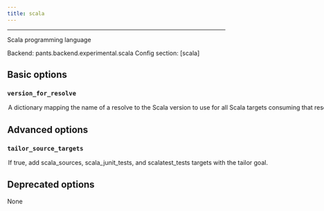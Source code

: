 ```yaml
---
title: scala
---
```



---


Scala programming language

Backend: <span className="color--primary">pants.backend.experimental.scala</span>
Config section: <span className="color--primary">[scala]</span>

<span className={styles.options}>

## Basic options


### `version_for_resolve`

<Option
  cli_repr={`--scala-version-for-resolve="{'key1': val1, 'key2': val2, ...}"`}
  env_repr='PANTS_SCALA_VERSION_FOR_RESOLVE'
  default_repr={`{}`}
>

A dictionary mapping the name of a resolve to the Scala version to use for all Scala targets consuming that resolve.

All Scala-compiled jars on a resolve&#x27;s classpath must be &#x22;compatible&#x22; with one another and with all Scala-compiled first-party sources from `scala_sources` (and other Scala target types) using that resolve. The option sets the Scala version that will be used to compile all first-party sources using the resolve. This ensures that the compatibility property is maintained for a resolve. To support multiple Scala versions, use multiple resolves.

</Option>

## Advanced options


### `tailor_source_targets`

<Option
  cli_repr={`--[no-]scala-tailor-source-targets`}
  env_repr='PANTS_SCALA_TAILOR_SOURCE_TARGETS'
  default_repr={`True`}
>

If true, add `scala_sources`, `scala_junit_tests`, and `scalatest_tests` targets with the `tailor` goal.

</Option>

## Deprecated options

None


</span>